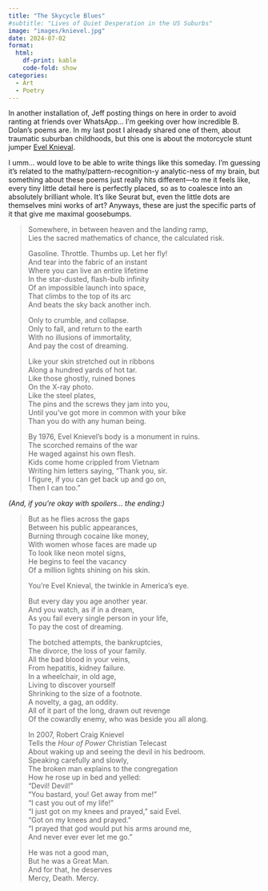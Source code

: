 ```yaml
---
title: "The Skycycle Blues"
#subtitle: "Lives of Quiet Desperation in the US Suburbs"
image: "images/knievel.jpg"
date: 2024-07-02
format:
  html:
    df-print: kable
    code-fold: show
categories:
  - Art
  - Poetry
---
```


In another installation of, Jeff posting things on here in order to avoid ranting at friends over WhatsApp... I'm geeking over how incredible B. Dolan's poems are. In my last post I already shared one of them, about traumatic suburban childhoods, but this one is about the motorcycle stunt jumper [Evel Knieval](https://en.wikipedia.org/wiki/Evel_Knievel){target='_blank'}.

I umm... would love to be able to write things like this someday. I'm guessing it's related to the mathy/pattern-recognition-y analytic-ness of my brain, but something about these poems just really hits different---to me it feels like, every tiny little detail here is perfectly placed, so as to coalesce into an absolutely brilliant whole. It's like Seurat but, even the little dots are themselves mini works of art? Anyways, these are just the specific parts of it that give me maximal goosebumps.

> Somewhere, in between heaven and the landing ramp,<br>
> Lies the sacred mathematics of chance, the calculated risk.
> 
> Gasoline. Throttle. Thumbs up. Let her fly!<br>
> And tear into the fabric of an instant<br>
> Where you can live an entire lifetime<br>
> In the star-dusted, flash-bulb infinity<br>
> Of an impossible launch into space,<br>
> That climbs to the top of its arc<br>
> And beats the sky back another inch.<br>
> 
> Only to crumble, and collapse.<br>
> Only to fall, and return to the earth<br>
> With no illusions of immortality,<br>
> And pay the cost of dreaming.<br>
> 
> Like your skin stretched out in ribbons<br>
> Along a hundred yards of hot tar.<br>
> Like those ghostly, ruined bones<br>
> On the X-ray photo.<br>
> Like the steel plates,<br>
> The pins and the screws they jam into you,<br>
> Until you've got more in common with your bike<br>
> Than you do with any human being.<br>
> 
> By 1976, Evel Knievel's body is a monument in ruins.<br>
> The scorched remains of the war<br>
> He waged against his own flesh.<br>
> Kids come home crippled from Vietnam<br>
> Writing him letters saying, "Thank you, sir.<br>
> I figure, if you can get back up and go on,<br>
> Then I can too."<br>

*(And, if you're okay with spoilers... the ending:)*

> But as he flies across the gaps<br>
> Between his public appearances,<br>
> Burning through cocaine like money,<br>
> With women whose faces are made up<br>
> To look like neon motel signs,<br>
> He begins to feel the vacancy<br>
> Of a million lights shining on his skin.<br>
>
> You're Evel Knieval, the twinkle in America's eye.<br>
> 
> But every day you age another year.<br>
> And you watch, as if in a dream,<br>
> As you fail every single person in your life,<br>
> To pay the cost of dreaming.<br>
>
> The botched attempts, the bankruptcies,<br>
> The divorce, the loss of your family.<br>
> All the bad blood in your veins,<br>
> From hepatitis, kidney failure.<br>
> In a wheelchair, in old age,<br>
> Living to discover yourself<br>
> Shrinking to the size of a footnote.<br>
> A novelty, a gag, an oddity.<br>
> All of it part of the long, drawn out revenge<br>
> Of the cowardly enemy, who was beside you all along.<br>
> 
> In 2007, Robert Craig Knievel<br>
> Tells the *Hour of Power* Christian Telecast<br>
> About waking up and seeing the devil in his bedroom.<br>
> Speaking carefully and slowly,<br>
> The broken man explains to the congregation<br>
> How he rose up in bed and yelled:<br>
> "Devil! Devil!"<br>
> "You bastard, you! Get away from me!"<br>
> "I cast you out of my life!"<br>
> "I just got on my knees and prayed," said Evel.<br>
> "Got on my knees and prayed."<br>
> "I prayed that god would put his arms around me,<br>
> And never ever ever let me go."<br>
>
> He was not a good man,<br>
> But he was a Great Man.<br>
> And for that, he deserves<br>
> Mercy, Death. Mercy.
